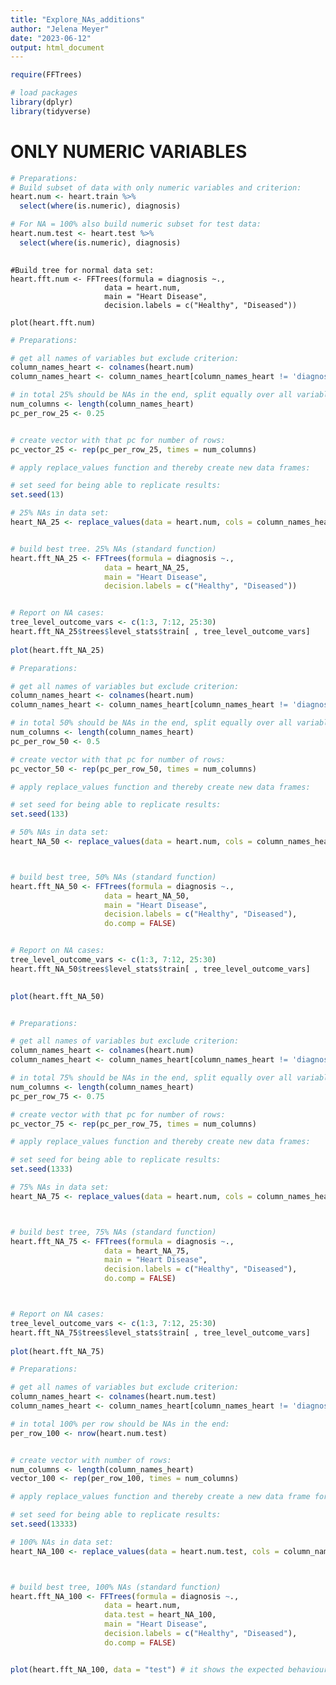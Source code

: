 ```yaml
---
title: "Explore_NAs_additions"
author: "Jelena Meyer"
date: "2023-06-12"
output: html_document
---
```


```r
require(FFTrees)
```

```r
# load packages
library(dplyr)
library(tidyverse)

```

# ONLY NUMERIC VARIABLES

```r
# Preparations:
# Build subset of data with only numeric variables and criterion: 
heart.num <- heart.train %>%
  select(where(is.numeric), diagnosis)

# For NA = 100% also build numeric subset for test data: 
heart.num.test <- heart.test %>%
  select(where(is.numeric), diagnosis)
 
```



```Baseline-only-numeric-predictors

#Build tree for normal data set:
heart.fft.num <- FFTrees(formula = diagnosis ~.,
                     data = heart.num,
                     main = "Heart Disease",
                     decision.labels = c("Healthy", "Diseased"))

plot(heart.fft.num)

```

```r

# Preparations:

# get all names of variables but exclude criterion: 
column_names_heart <- colnames(heart.num)
column_names_heart <- column_names_heart[column_names_heart != 'diagnosis']

# in total 25% should be NAs in the end, split equally over all variables: 
num_columns <- length(column_names_heart)
pc_per_row_25 <- 0.25


# create vector with that pc for number of rows:
pc_vector_25 <- rep(pc_per_row_25, times = num_columns)

# apply replace_values function and thereby create new data frames:

# set seed for being able to replicate results:
set.seed(13)

# 25% NAs in data set:
heart_NA_25 <- replace_values(data = heart.num, cols = column_names_heart, amount = pc_vector_25)


# build best tree. 25% NAs (standard function)
heart.fft_NA_25 <- FFTrees(formula = diagnosis ~.,
                     data = heart_NA_25,
                     main = "Heart Disease",
                     decision.labels = c("Healthy", "Diseased"))


# Report on NA cases: 
tree_level_outcome_vars <- c(1:3, 7:12, 25:30)
heart.fft_NA_25$trees$level_stats$train[ , tree_level_outcome_vars]
  
plot(heart.fft_NA_25)


```




```r

# Preparations:

# get all names of variables but exclude criterion: 
column_names_heart <- colnames(heart.num)
column_names_heart <- column_names_heart[column_names_heart != 'diagnosis']

# in total 50% should be NAs in the end, split equally over all variables: 
num_columns <- length(column_names_heart)
pc_per_row_50 <- 0.5

# create vector with that pc for number of rows:
pc_vector_50 <- rep(pc_per_row_50, times = num_columns)

# apply replace_values function and thereby create new data frames:

# set seed for being able to replicate results:
set.seed(133)

# 50% NAs in data set:
heart_NA_50 <- replace_values(data = heart.num, cols = column_names_heart, amount = pc_vector_50)



# build best tree, 50% NAs (standard function)
heart.fft_NA_50 <- FFTrees(formula = diagnosis ~.,
                     data = heart_NA_50,
                     main = "Heart Disease",
                     decision.labels = c("Healthy", "Diseased"),
                     do.comp = FALSE)


# Report on NA cases: 
tree_level_outcome_vars <- c(1:3, 7:12, 25:30)
heart.fft_NA_50$trees$level_stats$train[ , tree_level_outcome_vars]
  

plot(heart.fft_NA_50)



```



```r

# Preparations:

# get all names of variables but exclude criterion: 
column_names_heart <- colnames(heart.num)
column_names_heart <- column_names_heart[column_names_heart != 'diagnosis']

# in total 75% should be NAs in the end, split equally over all variables: 
num_columns <- length(column_names_heart)
pc_per_row_75 <- 0.75

# create vector with that pc for number of rows:
pc_vector_75 <- rep(pc_per_row_75, times = num_columns)

# apply replace_values function and thereby create new data frames:

# set seed for being able to replicate results:
set.seed(1333)

# 75% NAs in data set:
heart_NA_75 <- replace_values(data = heart.num, cols = column_names_heart, amount = pc_vector_75)



# build best tree, 75% NAs (standard function)
heart.fft_NA_75 <- FFTrees(formula = diagnosis ~.,
                     data = heart_NA_75,
                     main = "Heart Disease",
                     decision.labels = c("Healthy", "Diseased"),
                     do.comp = FALSE)



# Report on NA cases: 
tree_level_outcome_vars <- c(1:3, 7:12, 25:30)
heart.fft_NA_75$trees$level_stats$train[ , tree_level_outcome_vars]
  
plot(heart.fft_NA_75)


```



```r

# Preparations:

# get all names of variables but exclude criterion: 
column_names_heart <- colnames(heart.num.test)
column_names_heart <- column_names_heart[column_names_heart != 'diagnosis']

# in total 100% per row should be NAs in the end: 
per_row_100 <- nrow(heart.num.test)


# create vector with number of rows:
num_columns <- length(column_names_heart)
vector_100 <- rep(per_row_100, times = num_columns)

# apply replace_values function and thereby create a new data frame for test data:

# set seed for being able to replicate results:
set.seed(13333)

# 100% NAs in data set:
heart_NA_100 <- replace_values(data = heart.num.test, cols = column_names_heart, amount = vector_100)



# build best tree, 100% NAs (standard function)
heart.fft_NA_100 <- FFTrees(formula = diagnosis ~.,
                     data = heart.num,
                     data.test = heart_NA_100,
                     main = "Heart Disease",
                     decision.labels = c("Healthy", "Diseased"),
                     do.comp = FALSE)


plot(heart.fft_NA_100, data = "test") # it shows the expected behaviour.


```





